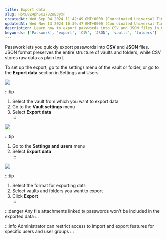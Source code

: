```yaml
---
title: Export data
slug: H5tL8Z4phSK2782uB3yxF
createdAt: Wed Sep 04 2024 11:42:49 GMT+0000 (Coordinated Universal Time)
updatedAt: Wed Nov 13 2024 10:39:47 GMT+0000 (Coordinated Universal Time)
description: Learn how to export passwords into CSV and JSON files in Passwork, preserving the structure of vaults and folders.
keywords: ['Passwork', 'export', 'CSV', 'JSON', 'vaults', 'folders']
---
```


Passwork lets you quickly export passwords into **CSV** and **JSON** files. JSON format preserves the entire structure of vaults and folders, while CSV stores raw data as plain text.

To set up the export, go to the settings menu of the vault or folder, or go to the **Export data** section in Settings and Users.

<div style={{ textAlign: 'center' }}>
  <img
    src="/img/assets/5GOiwtYwKSXpWm2WWCGyB_52-import-and-export-export-1.png"
    style={{ display: 'block', margin: '0 auto' }}
  />
</div>

:::tip
1. Select the vault from which you want to export data  
2. Go to the **Vault settings** menu  
3. Select **Export data**  
:::

<div style={{ textAlign: 'center' }}>
  <img
    src="/img/assets/MOzwMqtBBB39I0Z8TKCcB_52-import-and-export-export-2.png"
    style={{ display: 'block', margin: '0 auto' }}
  />
</div>

:::tip
1. Go to the **Settings and users** menu  
2. Select **Export data**  
:::

<div style={{ textAlign: 'center' }}>
  <img
    src="/img/assets/udeOJsv0hu9XTzR_43Sch_52-import-and-export-export-3.png"
    style={{ display: 'block', margin: '0 auto' }}
  />
</div>

:::tip
1. Select the format for exporting data  
2. Select vaults and folders you want to export  
3. Click **Export**  
:::

:::danger
Any file attachments linked to passwords won't be included in the exported data
:::

:::info
Administrator can restrict access to import and export features for specific users and user groups
:::